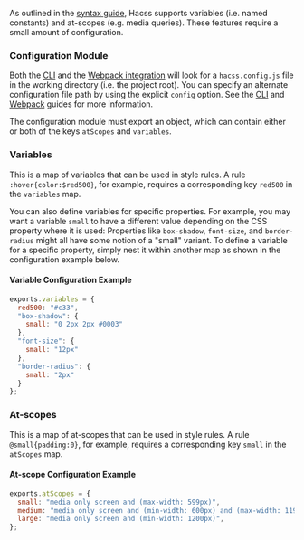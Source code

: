 
<Article
  title="Configuration"
  subtitle="Use variables and at-scopes in style rules">

As outlined in the [syntax guide](./syntax), Hacss supports variables (i.e.
named constants) and at-scopes (e.g. media queries). These features require a
small amount of configuration.

### Configuration Module

Both the [CLI](./cli) and the [Webpack integration](./webpack) will look for a
`hacss.config.js` file in the working directory (i.e. the project root). You can
specify an alternate configuration file path by using the explicit `config`
option. See the [CLI](./cli) and [Webpack](./webpack) guides for more
information.

The configuration module must export an object, which can contain either or both
of the keys `atScopes` and `variables`.

### Variables

This is a map of variables that can be used in style rules. A rule
`:hover{color:$red500}`, for example, requires a corresponding key `red500` in
the `variables` map.

You can also define variables for specific properties. For example, you may want
a variable `small` to have a different value depending on the CSS property where
it is used: Properties like `box-shadow`, `font-size`, and `border-radius` might
all have some notion of a "small" variant. To define a variable for a specific
property, simply nest it within another map as shown in the configuration
example below.

#### Variable Configuration Example

```javascript
exports.variables = {
  red500: "#c33",
  "box-shadow": {
    small: "0 2px 2px #0003"
  },
  "font-size": {
    small: "12px"
  },
  "border-radius": {
    small: "2px"
  }
};
```

### At-scopes

This is a map of at-scopes that can be used in style rules. A rule
`@small{padding:0}`, for example, requires a corresponding key `small` in the
`atScopes` map.

#### At-scope Configuration Example

```javascript
exports.atScopes = {
  small: "media only screen and (max-width: 599px)",
  medium: "media only screen and (min-width: 600px) and (max-width: 1199px)",
  large: "media only screen and (min-width: 1200px)",
};
```

</Article>
